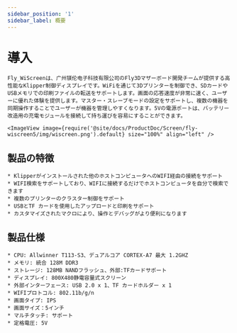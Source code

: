 ```yaml
---
sidebar_position: '1'
sidebar_label: 概要
---
```




# 導入

```
Fly_WiScreenは、广州镁伦电子科技有限公司のFly3Dマザーボード開発チームが提供する高性能なKlipper制御ディスプレイです。WiFiを通じて3Dプリンターを制御でき、SDカードやUSBメモリでの印刷ファイルの転送をサポートします。画面の応答速度が非常に速く、ユーザーに優れた体験を提供します。マスター・スレーブモードの設定をサポートし、複数の機器を同期操作することでユーザーが機器を管理しやすくなります。5Vの電源ポートは、バッテリー改造用の充電モジュールを接続して持ち運びを容易にすることができます。
    
<ImageView image={require('@site/docs/ProductDoc/Screen/fly-wiscreen5/img/wiscreen.png').default} size="100%" align="left" />
```

## 製品の特徴

```
* Klipperがインストールされた他のホストコンピュータへのWIFI経由の接続をサポート
* WIFI検索をサポートしており、WIFIに接続するだけでホストコンピュータを自分で検索できます
* 複数のプリンターのクラスター制御をサポート
* USBとTF カードを使用したアップロードと印刷をサポート
* カスタマイズされたマクロにより、操作とデバッグがより便利になります
```

## 製品仕様

```
* CPU: Allwinner T113-S3、デュアルコア CORTEX-A7 最大 1.2GHZ
* メモリ: 統合 128M DDR3
* ストレージ: 128MB NANDフラッシュ、外部:TFカードサポート
* ディスプレイ: 800X480静電容量式スクリーン
* 外部インターフェース: USB 2.0 x 1、TF カードホルダー x 1
* WIFIプロトコル: 802.11b/g/n
* 画面タイプ: IPS
* 画面サイズ：5インチ
* マルチタッチ: サポート
* 定格電圧: 5V
```
